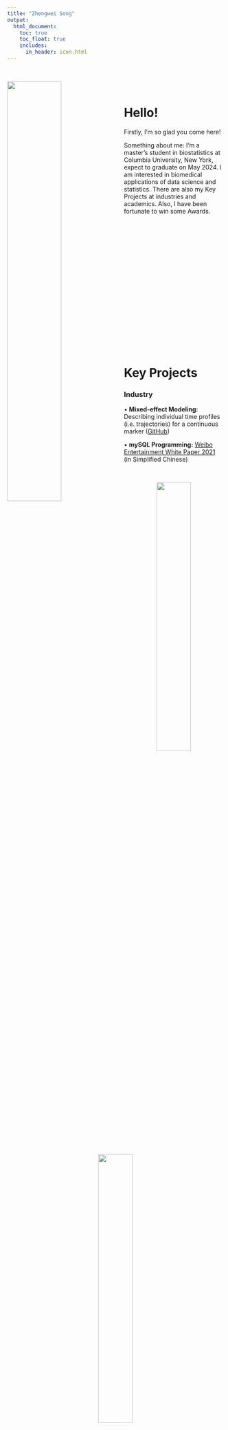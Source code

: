 ```yaml
---
title: "Zhengwei Song"
output: 
  html_document:
    toc: true
    toc_float: true
    includes: 
      in_header: icon.html
---
```


&nbsp;

<img src="images/self.jpg" style="width:50%; margin: 0px 20px 0px 0px" align="left">

&nbsp;

# Hello!

Firstly, I'm so glad you come here! 

Something about me: I'm a master's student in biostatistics at Columbia University, New York, expect to graduate on May 2024. I am interested in biomedical applications of data science and statistics. There are also my Key Projects at industries and academics. Also, I have been fortunate to win some Awards.

<p style="margin-bottom: 350px;"></p>

# Key Projects

### Industry

&bull; **Mixed-effect Modeling:** Describing individual time profiles (i.e. trajectories) for a continuous marker ([GitHub](https://github.com/Genentech/jmpost))

&bull; **mySQL Programming:** [Weibo Entertainment White Paper 2021](https://weibo.cn/sinaurl?u=https%3A%2F%2Fv2.rabbitpre.com%2Fm2%2FFw90XhQYdRi) (in Simplified Chinese)

&nbsp;

<div style="text-align: center;">
  <img src="images/roche.jpg" style="width: 40%;" />
  <img src="images/roche_all.jpg" style="width: 40%;" />
  <p style="text-align: center; font-weight: light;">Biostatistics Intern at Roche Diagnostics, 2022</p>
</div>

&nbsp;

### Research

&bull; Multi-omic integration via similarity network fusion to detect molecular subtypes of ageing ([Silde](projects/Multi-omic integration via similarity network fusion to detect molecular subtypes of ageing.pdf))

&bull; Molecular subtyping of Alzheimer’s disease using RNA sequencing data reveals novel mechanisms and targets ([Slide](projects/molecular subtyping.pdf))

### Publications

1. (+ contributed equally) Annie J. Lee, Zuoqiao Cui+, **Zhengwei Song+**, Dolly Reyes-Dumeyer, Philip L. De Jager, David A. Bennett, Julie A. Schneider, Vilas Menon, Yanling Wang, Rafael A. Lantigua, Martin Medrano, Diones Rivera, Ivonne Z. Jiménez-Velázquez, Walter A. Kukull, Adam M. Brickman, Jennifer J Manly, Giuseppe Tosto, Caghan Kizil, Lindsay A. Farrer, Jesse Mez, Jaeyoon Chung, Badri N. Vardarajan, Richard Mayeux. Genome-wide gene-based study in multi-ethnic cohorts identifies genes that interact with vascular risk factors in Alzheimer’s Disease. In preparation for *JAMA Neurology*

2. **Zhengwei Song**, Annie J. Lee. Integrated Transcriptomics and Epigenomics Analysis Identifies Molecular Subtypes of Alzheimer's Disease. In preparation for *Neurology*

### Presentations

Annie J. Lee, Zuoqiao Cui, **Zhengwei Song**, Dolly Reyes-Dumeyer, Philip L. De Jager, David A. Bennett, Julie A. Schneider, Vilas Menon, Yanling Wang, Rafael A. Lantigua, Martin Medrano, Diones Rivera, Ivonne Z. Jiménez-Velázquez, Walter A. Kukull, Adam M. Brickman, Jennifer J Manly, Giuseppe Tosto, Caghan Kizil, Lindsay A. Farrer, Jesse Mez, Jaeyoon Chung, Badri N. Vardarajan, Richard Mayeux. Genome-wide gene-based study in multi-ethnic cohorts identifies genes that interact with vascular risk factors in Alzheimer’s Disease. Oral Presentation to be delivered at *International Conference on Alzheimer's & Parkinson's Diseases and related neurological disorders (AD/PD)*, 2024, Lisbon, Portugal 

### Teaching

1. Teaching Assistant in Columbia University for 

&bull; Mathematical Statistics (Prof. Todd Ogden)

&bull; Biostatistical Method I (Prof. Molei Liu)

2. [Biostatistics Epidemiology Summer Training (BEST)](https://www.publichealth.columbia.edu/research/programs/biostatistics-epidemiology-summer-training/about), Columbia University Mailman School of Public Health

&nbsp;

<div style="text-align: center;">
  <img src="images/llab_best2.jpg" style="width: 40%;" />
  <p style="text-align: center; font-weight: light;">BEST, 2023</p>
</div>

&nbsp;

### Coursework

&bull; **Exploratory Statistic and Weighted Least Squares Modeling:** Relationship between county population size and COVID-19 prevalence, and the COVID-19 prevalence among different age groups ([Website](https://zhengweisong98.github.io/p8105_final_project/))

&bull; **Linear Modeling:** Body fat based on physiological indicators ([Report](projects/linear reg.pdf))

&bull; **Statistical Learning:** Prediction models for Covid-19 recovery time and risk factors for long recovery time ([Report](projects/statistical learning.pdf))

&bull; **Monte Carlo Simulation:** Designing a simulation study to assess the three hypothesis testings of log-rank test ([Report](projects/MC simulation report_self.pdf), [Slide](projects/MC simulation_self.pdf))

&bull; **Newton-Raphson Algorithm:** Analyses of daily COVID-19 cases, hospitalization, death in NYC ([Report](projects/Newton report_self.pdf), [Slide](projects/Newton_self.pdf))

&bull; **MCMC:** Bayesian Hierarchical Modeling of COVID-19 Cases and Government Response in the US ([Report](projects/MCMC report.pdf), [Slide](projects/MCMC.pdf))

&bull; **MLMC:** Black-Scholes Pricing Model Data Simulation ([Slide](projects/mlmc.pdf))

# Awards

&bull; [Shandong University Third-class Academic Scholarship, 2017-2018](awards/scholarsdu.pdf)

&bull; [AAAI 2022 Security AI Challenger VIII Award (44 out of 3692)](https://tianchi.aliyun.com/competition/entrance/531939/rankingList)

&bull; [Enactus Best Individual of Student Project in Shandong University, 2018](https://mp.weixin.qq.com/s/skvVfPcQPGasitE5BxjWyg) (in Simplified Chinese)

# Extracurricular Activities

&bull; Shandong University School of Mathematics - Enactus Joint Undergraduate Program on Edible Tableware Innovation ([Report](projects/edible tableware result.pdf))

&nbsp;

<div style="text-align: center;">
![Treasurer at Enactus, 2018](images/enactus.jpg){width=50%}
</div>

&nbsp;

# Contact

<i class="fas fa-phone"></i> Mobile: +1 (332) 256-6895 &nbsp;&nbsp; <i class="fa-solid fa-briefcase"></i> Office: +1 (212) 342-1217

<i class="fas fa-envelope"></i> Email: <zs2539@cumc.columbia.edu>

<i class="fa-solid fa-map-location-dot"></i> Address: 630 W 168th St, Presbyterian Hospital 19F, New York, NY, 10032